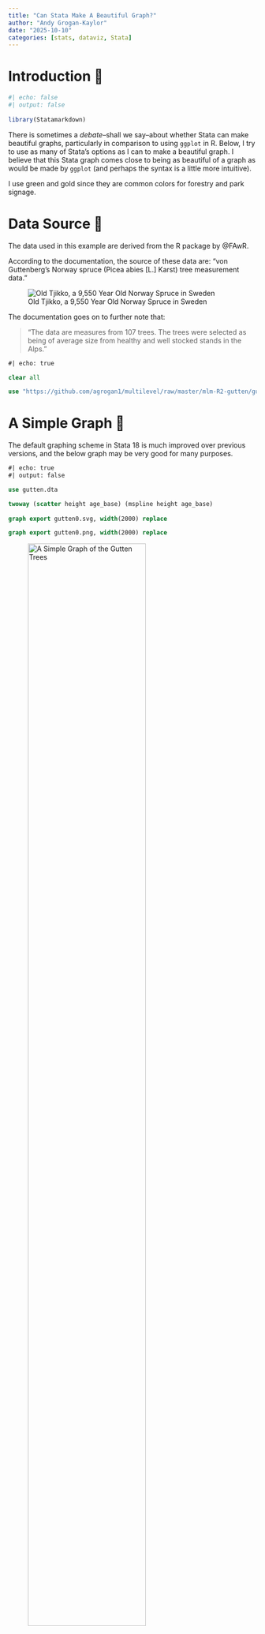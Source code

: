 ```yaml
---
title: "Can Stata Make A Beautiful Graph?"
author: "Andy Grogan-Kaylor" 
date: "2025-10-10"
categories: [stats, dataviz, Stata]
---
```


# Introduction 🌲

```r
#| echo: false
#| output: false
 
library(Statamarkdown)

```


There is sometimes a *debate*--shall we say--about whether Stata can make beautiful graphs, particularly in comparison to using `ggplot` in R. Below, I try to use as many of Stata's options as I can to make a beautiful graph. I believe that this Stata graph comes close to being as beautiful of a graph as would be made by `ggplot` (and perhaps the syntax is a little more intuitive).

I use green and gold since they are common colors for forestry and park signage.

# Data Source 🌲

The data used in this example are derived from the R package by @FAwR.

According to the documentation, the source of these data are: "von Guttenberg’s Norway spruce (Picea abies [L.] Karst) tree measurement data."

![Old Tjikko, a 9,550 Year Old Norway Spruce in Sweden](Old-Tjikko-Small.jpg)

The documentation goes on to further note that:

> "The data are measures from 107 trees. The trees were selected as being of average size from healthy and well stocked stands in the Alps."

```stata
#| echo: true

clear all

use "https://github.com/agrogan1/multilevel/raw/master/mlm-R2-gutten/gutten.dta"

```

# A Simple Graph 🌲

The default graphing scheme in Stata 18 is much improved over previous versions, and the below graph may be very good for many purposes.

```stata
#| echo: true
#| output: false

use gutten.dta

twoway (scatter height age_base) (mspline height age_base)
	
graph export gutten0.svg, width(2000) replace

graph export gutten0.png, width(2000) replace

```

![A Simple Graph of the Gutten Trees](gutten0.svg){width=75%}

# A Beautiful Graph 🌲

Below please find an *admittedly complicated* graph command. Note, however, that the graph builds upon basic ideas that we want a `twoway` graph, with a `scatter`plot and a `mspline` (median spline) smoother. Everything else is just an *option* to improve the appearance of the graph.

I make extensive use of the `///` notation which allows me to spread the graph along multiple lines.

```stata
#| echo: true
#| output: false

use gutten.dta

twoway /// two way graph
(scatter height age_base, /// scatterplot
mcolor(dkgreen%25) msymbol(circle) msize(medium)) /// dark green transparent markers
(mspline height age_base, /// median spline 
lcolor(gold) lwidth(thick)), /// gold line
title("Tree Height by Tree Age") /// title
xtitle("Tree Age") /// title for x axis
ytitle("Tree Height") /// title for y axis
caption("Gutten Tree Data") /// caption
legend(order(1 "trees" 2 "median spline") position(6) rows(1)) /// better labels and format for legend
aspectratio(.5) // better aspect ratio

graph export gutten.png, width(2000) replace
	
graph export gutten.svg, width(2000) replace

```

![A Beautiful? Graph of the Gutten Trees](gutten.png){width=80%}

	
	
	
	

	
	
	
